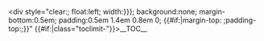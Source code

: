 <includeonly><div style="clear:{{{clear|left}}}; float:left; width:{{{width|{{{1|auto}}}}}}; background:none; margin-bottom:0.5em; padding:0.5em 1.4em 0.8em 0; {{#if:{{{top|}}}|margin-top: {{{top}}};padding-top:{{{top}}};}}" {{#if:{{{limit|}}}|class="toclimit-{{{limit}}}"}}>__TOC__</div></includeonly><noinclude>
{{Documentation}}
</noinclude>